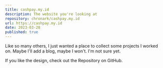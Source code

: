 ```yaml
---
title: cashpay.my.id
description: The website you're looking at
repository: chronark/cashpay.my.id
url: https://cashpay.my.id
date: 2023-03-28
published: true
---
```



Like so many others, I just wanted a place to collect some projects I worked on. Maybe I'll add a blog, maybe I won't. I'm not sure yet.

If you like the design, check out the Repository on GitHub.

